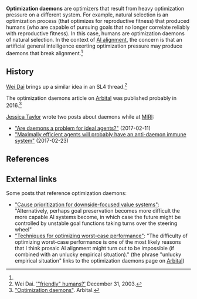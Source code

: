 '''Optimization daemons''' are optimizers that result from heavy optimization pressure on a different system. For example, natural selection is an optimization process (that optimizes for reproductive fitness) that produced humans (who are capable of pursuing goals that no longer correlate reliably with reproductive fitness). In this case, humans are optimization daemons of natural selection. In the context of [[AI alignment]], the concern is that an artificial general intelligence exerting optimization pressure may produce daemons that break alignment.<ref name="arbital-daemons" />

==History==

[[Wei Dai]] brings up a similar idea in an SL4 thread.<ref>Wei Dai. [http://sl4.org/archive/0312/7421.html '"friendly" humans?'] December 31, 2003.</ref>

The optimization daemons article on [[Arbital]] was published probably in 2016.<ref name="arbital-daemons">[https://arbital.com/p/daemons/ "Optimization daemons"]. Arbital.</ref>

[[Jessica Taylor]] wrote two posts about daemons while at [[MIRI]]:

* [https://agentfoundations.org/item?id=1281 "Are daemons a problem for ideal agents?"] (2017-02-11)
* [https://agentfoundations.org/item?id=1290 "Maximally efficient agents will probably have an anti-daemon immune system"] (2017-02-23)

==References==

<references/>

==External links==

Some posts that reference optimization daemons:

* [http://effective-altruism.com/ea/1k4/draft_cause_prioritization_for_downsidefocused/ "Cause prioritization for downside-focused value systems"]: "Alternatively, perhaps goal preservation becomes more difficult the more capable AI systems become, in which case the future might be controlled by unstable goal functions taking turns over the steering wheel"
* [https://ai-alignment.com/techniques-for-optimizing-worst-case-performance-39eafec74b99 "Techniques for optimizing worst-case performance"]: "The difficulty of optimizing worst-case performance is one of the most likely reasons that I think prosaic AI alignment might turn out to be impossible (if combined with an unlucky empirical situation)." (the phrase "unlucky empirical situation" links to the optimization daemons page on [[Arbital]])

